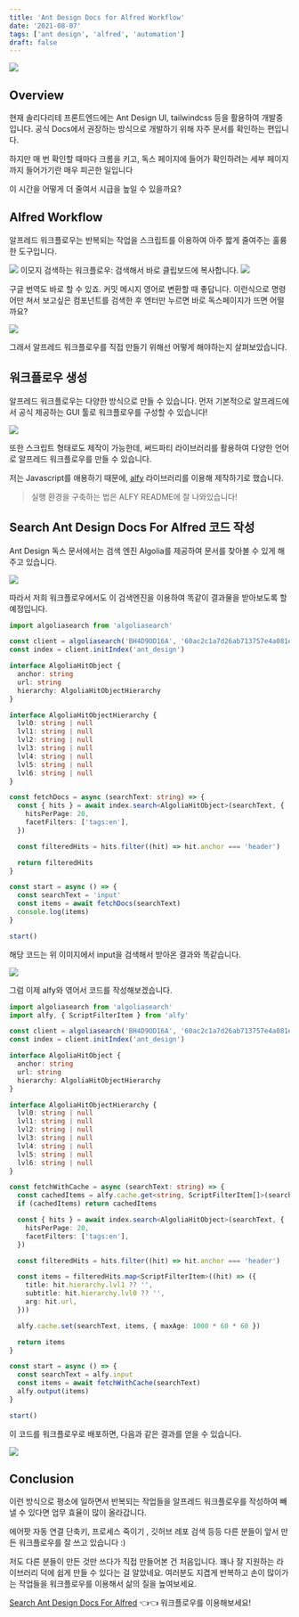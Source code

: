 ```yaml
---
title: 'Ant Design Docs for Alfred Workflow'
date: '2021-08-07'
tags: ['ant design', 'alfred', 'automation']
draft: false
---
```


![](<https://velog.velcdn.com/images/loakick/post/aba6bf4a-787c-4b07-9c2c-540945a35a36/128593686-274cd835-227c-4b5c-9675-09ef5d6d5db3%20(1).gif>)

## Overview

현재 솔리다리테 프론트엔드에는 Ant Design UI, tailwindcss 등을 활용하여 개발중입니다. 공식 Docs에서 권장하는 방식으로 개발하기 위해 자주 문서를 확인하는 편입니다.

하지만 매 번 확인할 때마다 크롬을 키고, 독스 페이지에 들어가 확인하려는 세부 페이지까지 들어가기란 매우 피곤한 일입니다

이 시간을 어떻게 더 줄여서 시급을 높일 수 있을까요?

## Alfred Workflow

알프레드 워크플로우는 반복되는 작업을 스크립트를 이용하여 아주 짧게 줄여주는 훌륭한 도구입니다.

![](https://miro.medium.com/max/1412/1*ytwhZyj5aEmQK2-iuhzbfA.png)
이모지 검색하는 워크플로우: 검색해서 바로 클립보드에 복사합니다.
![](https://miro.medium.com/max/1254/1*RfzGWlp5bvApDwMxFEzTMQ.png)

구글 번역도 바로 할 수 있죠. 커밋 메시지 영어로 변환할 때 좋답니다. 이런식으로 명령어만 쳐서 보고싶은 컴포넌트를 검색한 후 엔터만 누르면 바로 독스페이지가 뜨면 어떨까요?

![](https://miro.medium.com/max/1400/1*mPcWJ0ziOMyacNRLbWk3Rw.gif)

그래서 알프레드 워크플로우를 직접 만들기 위해선 어떻게 해야하는지 살펴보았습니다.

## 워크플로우 생성

알프레드 워크플로우는 다양한 방식으로 만들 수 있습니다. 먼저 기본적으로 알프레드에서 공식 제공하는 GUI 툴로 워크플로우를 구성할 수 있습니다!

![](https://miro.medium.com/max/1400/1*Pe21u5QTWTT88rQ8A9NaSA.png)

또한 스크립트 형태로도 제작이 가능한데, 써드파티 라이브러리를 활용하여 다양한 언어로 알프레드 워크플로우를 만들 수 있습니다.

저는 Javascript를 애용하기 때문에, [alfy](https://github.com/sindresorhus/alfy) 라이브러리를 이용해 제작하기로 했습니다.

> 실행 환경을 구축하는 법은 ALFY README에 잘 나와있습니다!

## Search Ant Design Docs For Alfred 코드 작성

Ant Design 독스 문서에서는 검색 엔진 Algolia를 제공하여 문서를 찾아볼 수 있게 해주고 있습니다.

![](https://miro.medium.com/max/1400/1*8-MPkjSl0obqSnBEFm_2kg.png)

따라서 저희 워크플로우에서도 이 검색엔진을 이용하여 똑같이 결과물을 받아보도록 할 예정입니다.

```typescript
import algoliasearch from 'algoliasearch'

const client = algoliasearch('BH4D9OD16A', '60ac2c1a7d26ab713757e4a081e133d0')
const index = client.initIndex('ant_design')

interface AlgoliaHitObject {
  anchor: string
  url: string
  hierarchy: AlgoliaHitObjectHierarchy
}

interface AlgoliaHitObjectHierarchy {
  lvl0: string | null
  lvl1: string | null
  lvl2: string | null
  lvl3: string | null
  lvl4: string | null
  lvl5: string | null
  lvl6: string | null
}

const fetchDocs = async (searchText: string) => {
  const { hits } = await index.search<AlgoliaHitObject>(searchText, {
    hitsPerPage: 20,
    facetFilters: ['tags:en'],
  })

  const filteredHits = hits.filter((hit) => hit.anchor === 'header')

  return filteredHits
}

const start = async () => {
  const searchText = 'input'
  const items = await fetchDocs(searchText)
  console.log(items)
}

start()
```

해당 코드는 위 이미지에서 input을 검색해서 받아온 결과와 똑같습니다.

![](https://miro.medium.com/max/900/1*MrQQL7KmxjNgzn-4ZF7B7A.png)

그럼 이제 alfy와 엮어서 코드를 작성해보겠습니다.

```typescript
import algoliasearch from 'algoliasearch'
import alfy, { ScriptFilterItem } from 'alfy'

const client = algoliasearch('BH4D9OD16A', '60ac2c1a7d26ab713757e4a081e133d0')
const index = client.initIndex('ant_design')

interface AlgoliaHitObject {
  anchor: string
  url: string
  hierarchy: AlgoliaHitObjectHierarchy
}

interface AlgoliaHitObjectHierarchy {
  lvl0: string | null
  lvl1: string | null
  lvl2: string | null
  lvl3: string | null
  lvl4: string | null
  lvl5: string | null
  lvl6: string | null
}

const fetchWithCache = async (searchText: string) => {
  const cachedItems = alfy.cache.get<string, ScriptFilterItem[]>(searchText)
  if (cachedItems) return cachedItems

  const { hits } = await index.search<AlgoliaHitObject>(searchText, {
    hitsPerPage: 20,
    facetFilters: ['tags:en'],
  })

  const filteredHits = hits.filter((hit) => hit.anchor === 'header')

  const items = filteredHits.map<ScriptFilterItem>((hit) => ({
    title: hit.hierarchy.lvl1 ?? '',
    subtitle: hit.hierarchy.lvl0 ?? '',
    arg: hit.url,
  }))

  alfy.cache.set(searchText, items, { maxAge: 1000 * 60 * 60 })

  return items
}

const start = async () => {
  const searchText = alfy.input
  const items = await fetchWithCache(searchText)
  alfy.output(items)
}

start()
```

이 코드를 워크플로우로 배포하면, 다음과 같은 결과를 얻을 수 있습니다.

![](https://miro.medium.com/max/1400/1*mPcWJ0ziOMyacNRLbWk3Rw.gif)

## Conclusion

이런 방식으로 평소에 일하면서 반복되는 작업들을 알프레드 워크플로우를 작성하여 빼낼 수 있다면 업무 효율이 많이 올라갑니다.

에어팟 자동 연결 단축키, 프로세스 죽이기 , 깃허브 레포 검색 등등 다른 분들이 앞서 만든 워크플로우를 잘 쓰고 있습니다 :)

저도 다른 분들이 만든 것만 쓰다가 직접 만들어본 건 처음입니다. 꽤나 잘 지원하는 라이브러리 덕에 쉽게 만들 수 있다는 걸 알았네요. 여러분도 지겹게 반복하고 손이 많이가는 작업들을 워크플로우를 이용해서 삶의 질을 높여보세요.

[Search Ant Design Docs For Alfred](https://github.com/beygee/alfred-ant-design-docs) 👈👈 워크플로우를 이용해보세요!
